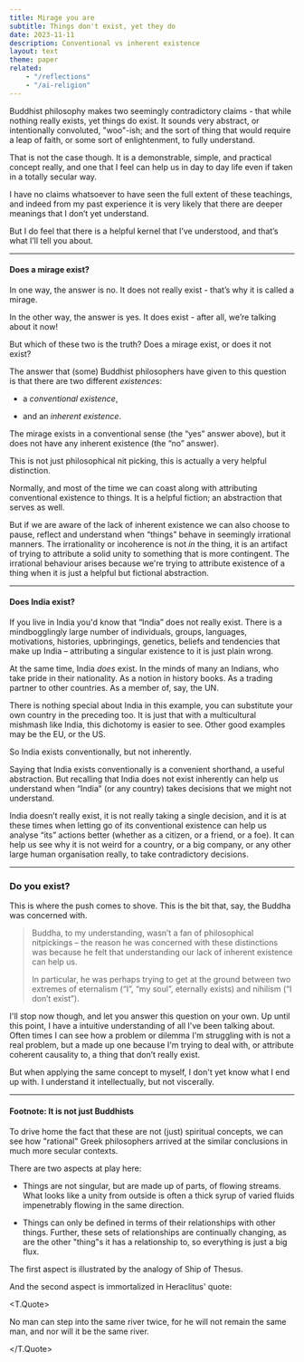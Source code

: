 ```yaml
---
title: Mirage you are
subtitle: Things don't exist, yet they do
date: 2023-11-11
description: Conventional vs inherent existence
layout: text
theme: paper
related:
    - "/reflections"
    - "/ai-religion"
---
```



Buddhist philosophy makes two seemingly contradictory claims - that while
nothing really exists, yet things do exist. It sounds very abstract, or
intentionally convoluted, "woo"-ish; and the sort of thing that would require a
leap of faith, or some sort of enlightenment, to fully understand.

That is not the case though. It is a demonstrable, simple, and practical concept
really, and one that I feel can help us in day to day life even if taken in a
totally secular way.

I have no claims whatsoever to have seen the full extent of these teachings, and
indeed from my past experience it is very likely that there are deeper meanings
that I don’t yet understand.

But I do feel that there is a helpful kernel that I’ve understood, and that’s
what I’ll tell you about.

---

#### Does a mirage exist?

In one way, the answer is no. It does not really exist - that’s why it is called
a mirage.

In the other way, the answer is yes. It does exist - after all, we’re talking
about it now!

But which of these two is the truth? Does a mirage exist, or does it not exist?

The answer that (some) Buddhist philosophers have given to this question is that
there are two different <em>existence</em>s:

-   a _conventional existence_,

-   and an _inherent existence_.

The mirage exists in a conventional sense (the “yes” answer above), but it does
not have any inherent existence (the “no” answer).

This is not just philosophical nit picking, this is actually a very helpful
distinction.

Normally, and most of the time we can coast along with attributing conventional
existence to things. It is a helpful fiction; an abstraction that serves as
well.

But if we are aware of the lack of inherent existence we can also choose to
pause, reflect and understand when “things” behave in seemingly irrational
manners. The irrationality or incoherence is not _in_ the thing, it is an
artifact of trying to attribute a solid unity to something that is more
contingent. The irrational behaviour arises because we're trying to attribute
existence of a thing when it is just a helpful but fictional abstraction.

---

#### Does India exist?

If you live in India you'd know that “India” does not really exist. There is a
mindbogglingly large number of individuals, groups, languages, motivations,
histories, upbringings, genetics, beliefs and tendencies that make up India –
attributing a singular existence to it is just plain wrong.

At the same time, India _does_ exist. In the minds of many an Indians, who take
pride in their nationality. As a notion in history books. As a trading partner
to other countries. As a member of, say, the UN.

There is nothing special about India in this example, you can substitute your
own country in the preceding too. It is just that with a multicultural mishmash
like India, this dichotomy is easier to see. Other good examples may be the EU,
or the US.

So India exists conventionally, but not inherently.

Saying that India exists conventionally is a convenient shorthand, a useful
abstraction. But recalling that India does not exist inherently can help us
understand when “India” (or any country) takes decisions that we might not
understand.

India doesn’t really exist, it is not really taking a single decision, and it is
at these times when letting go of its conventional existence can help us analyse
“its” actions better (whether as a citizen, or a friend, or a foe). It can help
us see why it is not weird for a country, or a big company, or any other large
human organisation really, to take contradictory decisions.

---

### Do you exist?

This is where the push comes to shove. This is the bit that, say, the Buddha was
concerned with.

> Buddha, to my understanding, wasn’t a fan of philosophical nitpickings – the
> reason he was concerned with these distinctions was because he felt that
> understanding our lack of inherent existence can help us.
>
> In particular, he was perhaps trying to get at the ground between two extremes
> of eternalism (“I”, “my soul”, eternally exists) and nihilism (“I don’t
> exist”).

I'll stop now though, and let you answer this question on your own. Up until
this point, I have a intuitive understanding of all I've been talking about.
Often times I can see how a problem or dilemma I'm struggling with is not a real
problem, but a made up one because I'm trying to deal with, or attribute
coherent causality to, a thing that don’t really exist.

But when applying the same concept to myself, I don't yet know what I end up
with. I understand it intellectually, but not viscerally.

---

#### Footnote: It is not just Buddhists

To drive home the fact that these are not (just) spiritual concepts, we can see
how "rational" Greek philosophers arrived at the similar conclusions in much
more secular contexts.

There are two aspects at play here:

-   Things are not singular, but are made up of parts, of flowing streams. What
    looks like a unity from outside is often a thick syrup of varied fluids
    impenetrably flowing in the same direction.

-   Things can only be defined in terms of their relationships with other
    things. Further, these sets of relationships are continually changing, as
    are the other "thing"s it has a relationship to, so everything is just a big
    flux.

The first aspect is illustrated by the analogy of Ship of Thesus.

And the second aspect is immortalized in Heraclitus' quote:

<T.Quote>

No man can step into the same river twice, for he will not remain the same man,
and nor will it be the same river.

</T.Quote>
